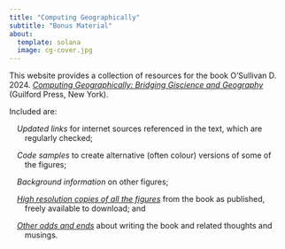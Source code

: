 ```yaml
---
title: "Computing Geographically"
subtitle: "Bonus Material"
about:
  template: solana
  image: cg-cover.jpg
---
```


This website provides a collection of resources for the book O'Sullivan D. 2024. [_Computing Geographically: Bridging Giscience and Geography_](https://www.guilford.com/books/Computing-Geographically/David-O'Sullivan/9781462553938) (Guilford Press, New York).

Included are:

::: {style="text-align:left; margin:0em 2em 0em 2em; text-indent:-1em;"}
*Updated links* for internet sources referenced in the text, which are regularly checked;
:::

::: {style="text-align:left; margin:0em 2em 0em 2em; text-indent:-1em;"}
*Code samples* to create alternative (often colour) versions of some of the figures;
:::

::: {style="text-align:left; margin:0em 2em 0em 2em; text-indent:-1em;"}
*Background information* on other figures;
:::

::: {style="text-align:left; margin:0em 2em 0em 2em; text-indent:-1em;"}
[*High resolution copies of all the figures*](the-figures/) from the book as published, freely available to download; and
:::

::: {style="text-align:left; margin:0em 2em 0em 2em; text-indent:-1em;"}
[*Other odds and ends*](posts.qmd) about writing the book and related thoughts and musings.
:::
